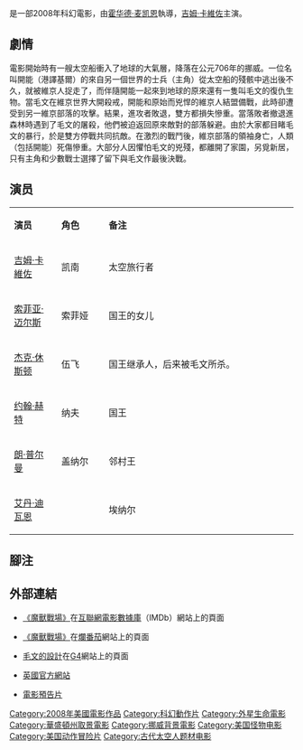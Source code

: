 {{noteTA
|T=zh-hk:越空魔龍; zh-tw:魔獸戰場; zh-cn:魔兽战场;
|G1=Show
|G2=Movie
|G3=TV
|1=zh-hans:詹姆斯·卡维泽;zh-hk:占·卡維素;zh-tw:吉姆·卡維佐;
|2=zh-hk:越空魔龍; zh-tw:魔獸戰場; zh-cn:魔兽战场;
}}
{{Infobox film
| name                          = 魔兽战场
| original_name <!-- 英文名 --> =''Outlander''
| image                         =Film Outlander.jpg
| caption                       = 海报
| director<!-- 导演 -->         = [[霍华德·麦凯恩|霍华德·麦凯恩]]
| producer <!-- 制片 -->        = [[巴里·奥斯本|巴里·奥斯本]]、[[克里斯托弗·罗伯茨|克里斯托弗·罗伯茨]]
| writer  <!-- 编剧 -->         = [[德克·布莱克曼|德克·布莱克曼]]、[[霍华德·麦凯恩|霍华德·麦凯恩]]
| screenplay<!-- 剧本 -->       = 
| based on <!-- 原著著作 -->    = 
| starring <!-- 主演 -->        = [[吉姆·卡維佐|吉姆·卡維佐]]<br> [[索菲亚·迈尔斯|索菲亚·迈尔斯]]<br> [[杰克·休斯顿|杰克·休斯顿]]<br>  [[朗·普尔曼|朗·普尔曼]]<br> [[约翰·赫特|约翰·赫特]]
| music <!-- 配乐 -->           = [[杰夫·扎内利|杰夫·扎内利]]
| cinematography <!-- 摄影 -->  = [[皮埃尔·吉尔|皮埃尔·吉尔]]
| editing <!-- 剪辑 -->         = [[大卫·多德森|大卫·多德森]]
| studio  <!-- 制片商 -->       = [[温斯坦影业|温斯坦影业]]
| distributor <!-- 发行商 -->   = [[温斯坦影业|温斯坦影业]]
| released  <!-- 上映日期 -->   = {{CHNML}}2008年12月18日
| runtime  <!-- 片长时间 -->    = 115分钟
| country  <!-- 产地 -->        = {{USA}}
| language                      = [[英语|英语]]、[[冰岛语|冰岛语]]、[[法语|法语]]
| budget  <!-- 预算花费 -->     = $47 million<ref>{{en}}{{cite journal | first=John | last=Hopewell | url=http://www.variety.com/article/VR1117981356.html?categoryId=2520&cs=1 | title=Wild Bunch corrals diverse slate | journal=[[Variety_(magazine)|Variety]] | publisher=[[Reed_Business_Information|Reed Business Information]] | date=2008-02-22 | accessdate=2008-08-06 }}</ref>
| gross  <!-- 票房 -->          = $7,033,683<ref name=mojo>{{en}}{{cite web |url=http://www.boxofficemojo.com/movies/?id=outlander.htm |title=Outlander (2009) |publisher=Box Office Mojo |accessdate=7 August 2011 |archive-date=2018-09-28 |archive-url=https://web.archive.org/web/20180928062904/https://www.boxofficemojo.com/movies/?id=outlander.htm |dead-url=no }}</ref>
| preceded_by <!-- 上一集 -->   = 
| imdb_id                       =
| cn_name = 魔兽战场
| tw_name = 魔獸戰場
| hk_name = 越空魔龍
}}
{{作品名稱|name=''Outlander''|hk=越空魔龍|tw=魔獸戰場|equiv-cn=tw}}是一部2008年科幻電影，由[[霍华德·麦凯恩|霍华德·麦凯恩]]執導，[[吉姆·卡維佐|吉姆·卡維佐]]主演。

== 劇情 ==
電影開始時有一艘太空船衝入了地球的大氣層，降落在公元706年的挪威。一位名叫開能（港譯基爾）的來自另一個世界的士兵（主角）從太空船的殘骸中逃出後不久，就被維京人捉走了，而伴隨開能一起來到地球的原來還有一隻叫毛文的復仇生物。當毛文在維京世界大開殺戒，開能和原始而兇悍的維京人結盟備戰，此時卻遭受到另一維京部落的攻擊。結果，進攻者敗退，雙方都損失慘重。當落敗者撤退進森林時遇到了毛文的屠殺，他們被迫返回原來敵對的部落躲避。由於大家都目睹毛文的暴行，於是雙方停戰共同抗敵。在激烈的戰鬥後，維京部落的領袖身亡，人類（包括開能）死傷慘重。大部分人因懼怕毛文的兇殘，都離開了家園，另覓新居，只有主角和少數戰士選擇了留下與毛文作最後決戰。

== 演员 ==
{|class="wikitable " width="60%"
|- style="background:cornflowerblue; color:white" align=center
|style="width:10%"|'''演员'''||style="width:10%"|'''角色'''||style="width:40%"|'''备注'''
|-
| [[吉姆·卡維佐|吉姆·卡維佐]]   || 凯南 || 太空旅行者
|-
| [[索菲亚·迈尔斯|索菲亚·迈尔斯]]  || 索菲娅 || 国王的女儿
|-
| [[杰克·休斯顿|杰克·休斯顿]]   || 伍飞 || 国王继承人，后来被毛文所杀。
|-
| [[约翰·赫特|约翰·赫特]]   || 纳夫 || 国王
|-
| [[朗·普尔曼|朗·普尔曼]]  || 盖纳尔 || 邻村王
|-
| [[艾丹·迪瓦恩|艾丹·迪瓦恩]]   ||  || 埃纳尔
|}

== 腳注 ==
{{reflist|1}}

== 外部連結 ==
*{{en}}[[:imdbtitle:0462465|《魔獸戰場》]]在[[互聯網電影數據庫|互聯網電影數據庫]]（IMDb）網站上的頁面
*{{en}}[http://www.rottentomatoes.com/m/outlander/ 《魔獸戰場》]在[[爛番茄|爛番茄]]網站上的頁面
*{{en}}[http://www.g4tv.com/thefeed/blog/post/672643/EXCLUSIVE_Outlander_Design_Preview.html 毛文的設計]在[[G4|G4]]網站上的頁面
*{{en}}[https://web.archive.org/web/20090221213734/http://www.outlandermovie.co.uk/ 英國官方網站]
*{{en}}[https://web.archive.org/web/20090228120347/http://fifthmovie.com/content/outlander 電影預告片]


{{DEFAULTSORT:Outlander}}
[[Category:2008年美國電影作品|Category:2008年美國電影作品]]
[[Category:科幻動作片|Category:科幻動作片]]
[[Category:外星生命電影|Category:外星生命電影]]
[[Category:華盛頓州取景電影|Category:華盛頓州取景電影]]
[[Category:挪威背景電影|Category:挪威背景電影]]
[[Category:美国怪物电影|Category:美国怪物电影]]
[[Category:美国动作冒险片|Category:美国动作冒险片]]
[[Category:古代太空人题材电影|Category:古代太空人题材电影]]